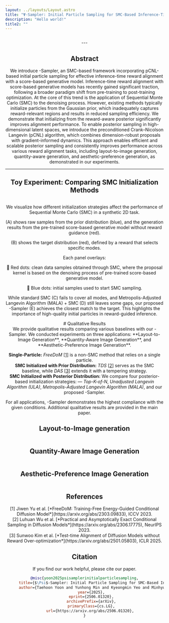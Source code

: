 ```yaml
---
layout: ../layouts/Layout.astro
title: "Ψ-Sampler: Initial Particle Sampling for SMC-Based Inference-Time Reward Alignment in Score Models"
description: "Hello world!"
title2: ""
---
```







<Header
  title={frontmatter.title}
  authors={[
    {
      name: "Taehoon Yoon*",
      url: "https://github.com/taehoon-yoon",
      institution: "KAIST",
      notes: [],
    },
    {
      name: "Yunhong Min*",
      url: "https://cactus-save-5ac.notion.site/4020147bcaef4257888b08b0a4ef238d",
      institution: "KAIST",
      notes: [],
    },
    {
      name: "Kyeongmin Yeo*",
      url: "https://32v.github.io/",
      institution: "KAIST",
      notes: [],
    },
    {
      name: "Minhyuk Sung",
      url: "https://mhsung.github.io/",
      institution: "KAIST",
      notes: [],
    },
  ]}
  notes={[
    { symbol: "*", text: "Equal contribution" },
  ]}
  links={[
    {
      name: "Paper",
      url: "https://arxiv.org/pdf/2506.01320",
      icon: "fa-solid:file-pdf",
    },
    {
      name: "arXiv",
      url: "https://arxiv.org/abs/2506.01320",
      icon: "academicons:arxiv",
    },
    {
      name: "Code",
      url: "https://github.com/KAIST-Visual-AI-Group/Psi-Sampler",
      icon: "mdi:github",
    },
  ]}
/>

<Figure caption="We propose Ψ-Sampler, an SMC-based framework that improves inference-time reward alignment in score-based generative models via efficient posterior initialization using the pCNL algorithm.">
  <Image src={teaser} alt="" />
</Figure>
---


## Abstract

We introduce <LaTeX inline formula="\Psi" />-Sampler, an SMC-based framework incorporating pCNL-based initial particle sampling for effective inference-time reward alignment with a score-based generative model. Inference-time reward alignment with score-based generative models has recently gained significant traction, following a broader paradigm shift from pre-training to post-training optimization. At the core of this trend is the application of Sequential Monte Carlo (SMC) to the denoising process. However, existing methods typically initialize particles from the Gaussian prior, which inadequately captures reward-relevant regions and results in reduced sampling efficiency. We demonstrate that initializing from the reward-aware posterior significantly improves alignment performance. To enable posterior sampling in high-dimensional latent spaces, we introduce the preconditioned Crank–Nicolson Langevin (pCNL) algorithm, which combines dimension-robust proposals with gradient-informed dynamics. This approach enables efficient and scalable posterior sampling and consistently improves performance across various reward alignment tasks, including layout-to-image generation, quantity-aware generation, and aesthetic-preference generation, as demonstrated in our experiments. 

---

## Toy Experiment: Comparing SMC Initialization Methods

<Image src={toy} alt="" />

We visualize how different initialization strategies affect the performance of Sequential Monte Carlo (SMC) in a synthetic 2D task.

(A) shows raw samples from the prior distribution (blue), and the generation results from the pre-trained score-based generative model without reward guidance (red).

(B) shows the target distribution (red), defined by a reward that selects specific modes.

Each panel overlays:

🔴 Red dots: clean data samples obtained through SMC, where the proposal kernel is based on the denoising process of pre-trained score-based generative model.

🔵 Blue dots: initial samples used to start SMC sampling.

While standard SMC (C) fails to cover all modes, and Metropolis-Adjusted Langevin
 Algorithm (MALA) + SMC (D) still leaves some gaps, our proposed <LaTeX inline formula="\Psi" />-Sampler (E) achieves the closest match to the target. This highlights the importance of high-quality initial particles in reward-guided inference.

<div class="mt-7"></div>
# Qualitative Results
<div class="mt-2"></div>
We provide qualitative results comparing various baselines with our <LaTeX inline formula="\Psi" />-Sampler. 
We conducted experiments on three applications: **Layout-to-Image Generation**, **Quantity-Aware Image Generation**, and **Aesthetic-Preference Image Generation**.

**Single-Particle:** *FreeDoM* [[1](#ref-free)] is a non-SMC method that relies on a single particle.  
**SMC Initialized with Prior Distribution:** *TDS* [[2](#ref-wu)] serves as the SMC baseline, while *DAS* [[3](#ref-kim)] extends it with a tempering strategy.  
**SMC Initialized with Posterior Distribution:** We compare four posterior-based initialization strategies: — *Top-K-of-N*, *Unadjusted Langevin Algorithm (ULA)*, *Metropolis-Adjusted Langevin
 Algorithm (MALA)*, and our proposed <LaTeX inline formula="\Psi" />-Sampler.  

For all applications, <LaTeX inline formula="\Psi" />-Sampler demonstrates the highest compliance with the given conditions. Additional qualitative results are provided in the main paper.

## Layout-to-Image generation
<Image src={layout} alt="" />

## Quantity-Aware Image Generation
<Image src={counting} alt="" />

## Aesthetic-Preference Image Generation
<Image src={aesthetic} alt="" />

## References

<div class="text-sm leading-relaxed space-y-2">
  <div id="ref-free">
    [1] Jiwen Yu et al. [*FreeDoM: Training-Free Energy-Guided Conditional Diffusion Model*](https://arxiv.org/abs/2303.09833), ICCV 2023.
  </div>

  <div id="ref-wu">
    [2] Luhuan Wu et al. [*Practical and Asymptotically Exact Conditional Sampling in Diffusion Models*](https://arxiv.org/abs/2306.17775), NeurIPS 2023.
  </div>
  
  <div id="ref-kim">
    [3] Sunwoo Kim et al. [*Test-time Alignment of Diffusion Models without Reward Over-optimization*](https://arxiv.org/abs/2501.05803), ICLR 2025.
  </div>
</div>

## Citation

If you find our work helpful, please cite our paper.

```bibtex
@misc{yoon2025psisamplerinitialparticlesampling,
      title={$\Psi$-Sampler: Initial Particle Sampling for SMC-Based Inference-Time Reward Alignment in Score Models}, 
      author={Taehoon Yoon and Yunhong Min and Kyeongmin Yeo and Minhyuk Sung},
      year={2025},
      eprint={2506.01320},
      archivePrefix={arXiv},
      primaryClass={cs.LG},
      url={https://arxiv.org/abs/2506.01320}, 
}